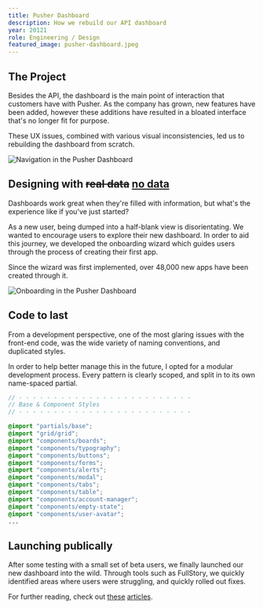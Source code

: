 ```yaml
---
title: Pusher Dashboard
description: How we rebuild our API dashboard
year: 20121
role: Engineering / Design
featured_image: pusher-dashboard.jpeg
---
```


## The Project

Besides the API, the dashboard is the main point of interaction that customers have with Pusher. As the company has grown, new features have been added, however these additions have resulted in a bloated interface that's no longer fit for purpose.

These UX issues, combined with various visual inconsistencies, led us to rebuilding the dashboard from scratch.

![Navigation in the Pusher Dashboard](/work/2016-01-01-pusher-dashboard-redesign/pusher_dashboard_nav.gif)

<h2>
  Designing with <del>real data</del> <ins>no data</ins>
</h2>
Dashboards work great when they're filled with information, but what's the experience
like if you've just started?

As a new user, being dumped into a half-blank view is disorientating. We wanted to encourage users to explore their new dashboard. In order to aid this journey, we developed the onboarding wizard which guides users through the process of creating their first app.

Since the wizard was first implemented, over 48,000 new apps have been created through it.

![Onboarding in the Pusher Dashboard](/work/2016-01-01-pusher-dashboard-redesign/pusher_dashboard_wizard.png)

## Code to last

From a development perspective, one of the most glaring issues with the front-end code, was the wide variety of naming conventions, and duplicated styles.

In order to help better manage this in the future, I opted for a modular development process. Every pattern is clearly scoped, and split in to its own name-spaced partial.

```scss
// - - - - - - - - - - - - - - - - - - - - - - - - -
// Base & Component Styles
// - - - - - - - - - - - - - - - - - - - - - - - - -

@import "partials/base";
@import "grid/grid";
@import "components/boards";
@import "components/typography";
@import "components/buttons";
@import "components/forms";
@import "components/alerts";
@import "components/modal";
@import "components/tabs";
@import "components/table";
@import "components/account-manager";
@import "components/empty-state";
@import "components/user-avatar";
...
```

## Launching publically

After some testing with a small set of beta users, we finally launched our new dashboard into the wild. Through tools such as FullStory, we quickly identified areas where users were struggling, and quickly rolled out fixes.

For further reading, check out [these](http://blog.invisionapp.com/redesigning-api-dashboard/) [articles](http://thenextweb.com/dd/2016/02/26/pushers-new-interface-lets-developers-worry-about-apps-instead-of-infrastructure/).
